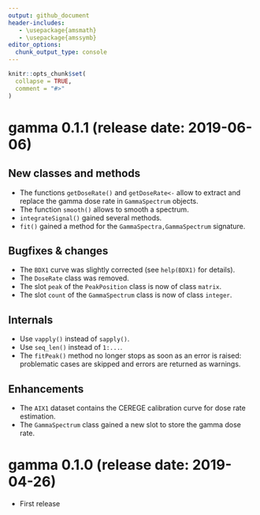 ```yaml
---
output: github_document
header-includes:
   - \usepackage{amsmath}
   - \usepackage{amssymb}
editor_options: 
  chunk_output_type: console
---
```


<!-- NEWS.md is generated from NEWS.Rmd. Please edit that file -->

```r
knitr::opts_chunk$set(
  collapse = TRUE,
  comment = "#>"
)
```

<!-- # gamma `r utils::packageVersion("gamma")` (`r Sys.Date()`) -->
# gamma 0.1.1 (release date: 2019-06-06)
## New classes and methods
* The functions `getDoseRate()` and `getDoseRate<-` allow to extract and replace the gamma dose rate in `GammaSpectrum` objects.
* The function `smooth()` allows to smooth a spectrum.
* `integrateSignal()` gained several methods.
* `fit()` gained a method for the `GammaSpectra,GammaSpectrum` signature.

## Bugfixes & changes
* The `BDX1` curve was slightly corrected (see `help(BDX1)` for details).
* The `DoseRate` class was removed.
* The slot `peak` of the `PeakPosition` class is now of class `matrix`.
* The slot `count` of the `GammaSpectrum` class is now of class `integer`.

## Internals
* Use `vapply()` instead of `sapply()`.
* Use `seq_len()` instead of `1:...`.
* The `fitPeak()` method no longer stops as soon as an error is raised: problematic cases are skipped and errors are returned as warnings.

## Enhancements
* The `AIX1` dataset contains the CEREGE calibration curve for dose rate estimation.
* The `GammaSpectrum` class gained a new slot to store the gamma dose rate.

# gamma 0.1.0 (release date: 2019-04-26)
* First release
